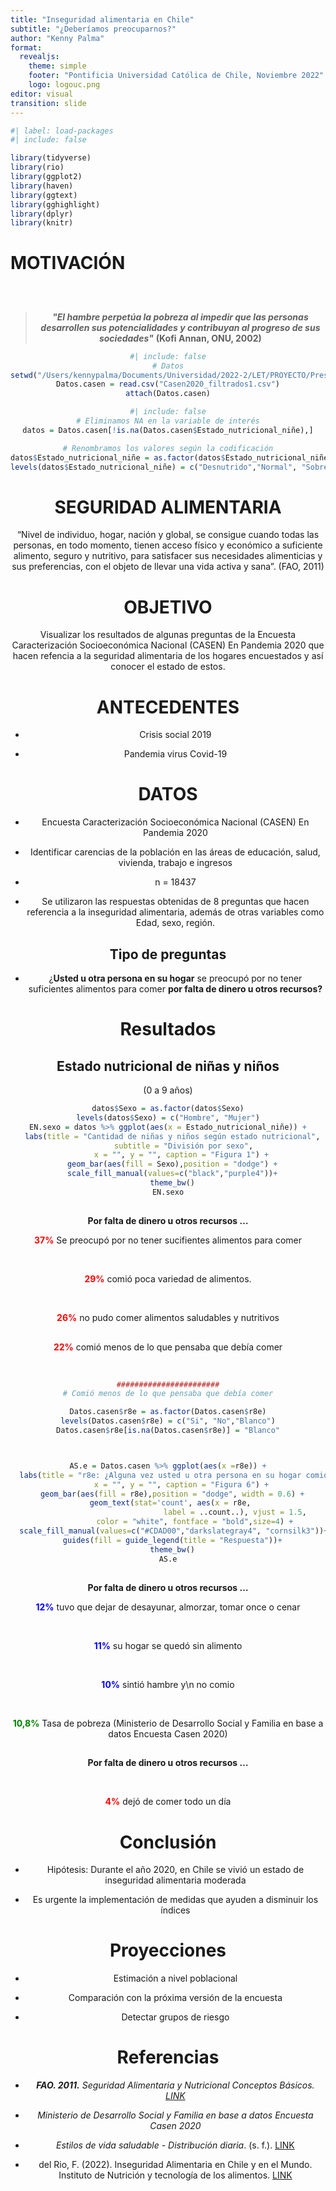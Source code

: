 ```yaml
---
title: "Inseguridad alimentaria en Chile"
subtitle: "¿Deberíamos preocuparnos?"
author: "Kenny Palma"
format:
  revealjs: 
    theme: simple
    footer: "Pontificia Universidad Católica de Chile, Noviembre 2022"
    logo: logouc.png
editor: visual
transition: slide
---
```


```r
#| label: load-packages
#| include: false

library(tidyverse)
library(rio)
library(ggplot2)
library(haven)
library(ggtext)
library(gghighlight)
library(dplyr)
library(knitr)
```

# MOTIVACIÓN

## 

```{=html}
<div style="text-align: center">
  <br>
```
> ***\"El hambre perpetúa la pobreza al impedir
> que las personas desarrollen sus
> potencialidades y contribuyan al progreso
> de sus sociedades\"*** **(Kofi Annan, ONU, 2002)**

```{=html}
<div/>
```
```r
#| include: false
# Datos
setwd("/Users/kennypalma/Documents/Universidad/2022-2/LET/PROYECTO/Presentacion")
Datos.casen = read.csv("Casen2020_filtrados1.csv")
attach(Datos.casen)

```

```r
#| include: false
# Eliminamos NA en la variable de interés
datos = Datos.casen[!is.na(Datos.casen$Estado_nutricional_niñe),]

# Renombramos los valores según la codificación
datos$Estado_nutricional_niñe = as.factor(datos$Estado_nutricional_niñe)
levels(datos$Estado_nutricional_niñe) = c("Desnutrido","Normal", "Sobrepeso", "Obeso","No sabe")


```

# SEGURIDAD ALIMENTARIA

"Nivel de individuo, hogar, nación y global, se consigue cuando todas las personas, en todo momento, tienen acceso físico y económico a suficiente alimento, seguro y nutritivo, para satisfacer sus necesidades alimenticias y sus preferencias, con el objeto de llevar una vida activa y sana". (FAO, 2011)	

# OBJETIVO

Visualizar los resultados de algunas preguntas de la Encuesta Caracterización Socioeconómica Nacional (CASEN) En Pandemia 2020 que hacen refencia a la seguridad alimentaria de los hogares encuestados y así conocer el estado de estos.

# ANTECEDENTES

-   Crisis social 2019

-   Pandemia virus Covid-19

# DATOS 

-   Encuesta Caracterización Socioeconómica Nacional (CASEN) En Pandemia 2020

-   Identificar carencias de la población en las áreas de educación, salud, vivienda, trabajo e ingresos

-   n = 18437

-   Se utilizaron las respuestas obtenidas de 8 preguntas que hacen referencia a la inseguridad alimentaria, además de otras variables como Edad, sexo, región.

## Tipo de preguntas

-   ¿**Usted u otra persona en su hogar** se preocupó por no tener suficientes alimentos para comer **por falta de dinero u otros recursos?**

# Resultados

## Estado nutricional de niñas y niños 

(0 a 9 años)

```r

datos$Sexo = as.factor(datos$Sexo)
levels(datos$Sexo) = c("Hombre", "Mujer")
EN.sexo = datos %>% ggplot(aes(x = Estado_nutricional_niñe)) +
  labs(title = "Cantidad de niñas y niños según estado nutricional",
       subtitle = "División por sexo",
       x = "", y = "", caption = "Figura 1") + 
  geom_bar(aes(fill = Sexo),position = "dodge") +
  scale_fill_manual(values=c("black","purple4"))+
  theme_bw()
EN.sexo

```

## 

**Por falta de dinero u otros recursos ...**

```{=tex}
\vspace{10mm}
```
```{=html}
<p>
<b style = 'color:red;'>37%</b> Se preocupó por no tener sucifientes alimentos para comer
</p>
<br>
<p>
<b style = 'color:red;'>29%</b> comió poca variedad de alimentos.
</p>
<br>
<p>
<b style = 'color:red;'>26%</b> no pudo comer alimentos  saludables y nutritivos
</p>
```
##  

```{=html}
<p>
<b style = 'color:red;'>22%</b> comió menos de lo que pensaba que debía comer
</p>
<br>
```
```r
#######################
# Comió menos de lo que pensaba que debía comer

Datos.casen$r8e = as.factor(Datos.casen$r8e)
levels(Datos.casen$r8e) = c("Si", "No","Blanco")
Datos.casen$r8e[is.na(Datos.casen$r8e)] = "Blanco"



AS.e = Datos.casen %>% ggplot(aes(x =r8e)) +
  labs(title = "r8e: ¿Alguna vez usted u otra persona en su hogar comió menos de\n lo que pensaba que debía comer por falta de dinero u otros recursos?",
       x = "", y = "", caption = "Figura 6") + 
  geom_bar(aes(fill = r8e),position = "dodge", width = 0.6) +
  geom_text(stat='count', aes(x = r8e, 
                              label = ..count..), vjust = 1.5,
            color = "white", fontface = "bold",size=4) +
  scale_fill_manual(values=c("#CDAD00","darkslategray4", "cornsilk3"))+
  guides(fill = guide_legend(title = "Respuesta"))+
  theme_bw()
AS.e
```

## 

**Por falta de dinero u otros recursos ...**

```{=html}
<p>
<b style = 'color:blue;'>12%</b> tuvo que dejar de desayunar, almorzar, tomar once o cenar
</p>
<br>
<p>
<b style = 'color:blue;'>11%</b>  su hogar se quedó sin alimento
</p>
<br>
<p>
<b style = 'color:blue;'>10%</b> sintió hambre y\n no comio
</p>
<br>
<p>
<b style = 'color:green;'>10,8%</b> Tasa de pobreza (Ministerio de Desarrollo Social y Familia en base a datos Encuesta Casen 2020)
</p>
```
## 

**Por falta de dinero u otros recursos ...**

```{=html}
<br>
<p>
<b style = 'color:red;'>4%</b> dejó de comer todo un día
</p>
```

# Conclusión

-   Hipótesis: Durante el año 2020, en Chile se vivió un estado de inseguridad alimentaria moderada

-   Es urgente la implementación de medidas que ayuden a disminuir los índices

# Proyecciones

-   Estimación a nivel poblacional

-   Comparación con la próxima versión de la encuesta

-   Detectar grupos de riesgo

# Referencias

-   ***FAO. 2011.** Seguridad Alimentaria y Nutricional Conceptos Básicos. [LINK](https://www.fao.org/3/at772s/at772s.pdf)*

-   *Ministerio de Desarrollo Social y Familia en base a datos Encuesta Casen 2020*

-   *Estilos de vida saludable - Distribución diaria*. (s. f.). [LINK](https://estilosdevidasaludable.sanidad.gob.es/alimentacionSaludable/queSabemos/enLaPractica/distribuir/diario/home.htm)

-   del Rio, F. (2022). Inseguridad Alimentaria en Chile y en el Mundo. Instituto de Nutrición y tecnología de los alimentos. [LINK](https://inta.cl/inseguridad-alimentaria-en-chile-y-en-el-mundo/)

